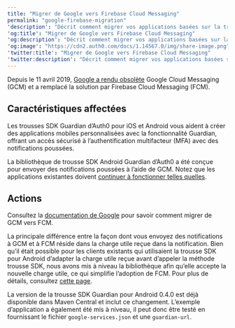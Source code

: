 ```yaml
---
title: "Migrer de Google vers Firebase Cloud Messaging"
permalink: "google-firebase-migration"
'description': "Décrit comment migrer vos applications basées sur la trousse SDK Guardian pour Android vers Firebase Cloud Messaging"
'og:title': "Migrer de Google vers Firebase Cloud Messaging"
'og:description': "Décrit comment migrer vos applications basées sur la trousse SDK Guardian pour Android vers Firebase Cloud Messaging"
'og:image': "https://cdn2.auth0.com/docs/1.14567.0/img/share-image.png"
'twitter:title': "Migrer de Google vers Firebase Cloud Messaging"
'twitter:description': "Décrit comment migrer vos applications basées sur la trousse SDK Guardian pour Android vers Firebase Cloud Messaging"
---
```


Depuis le 11 avril 2019, [Google a rendu obsolète](https://firebase.googleblog.com/2018/04/time-to-upgrade-from-gcm-to-fcm.html) Google Cloud Messaging (GCM) et a remplacé la solution par Firebase Cloud Messaging (FCM).

## Caractéristiques affectées

Les trousses SDK Guardian d’Auth0 pour iOS et Android vous aident à créer des applications mobiles personnalisées avec la fonctionnalité Guardian, offrant un accès sécurisé à l’authentification multifacteur (<Tooltip href="/docs/fr-ca/glossary?term=multifactor-authentication" tip="Authentification multifacteur (MFA)
Processus d’authentification de l’utilisateur qui utilise un facteur en plus du nom d’utilisateur et du mot de passe, tel qu’un code par SMS." cta="Voir le glossaire">MFA</Tooltip>) avec des notifications poussées.

La bibliothèque de trousse SDK Android Guardian d’Auth0 a été conçue pour envoyer des notifications poussées à l’aide de GCM. Notez que les applications existantes doivent [continuer à fonctionner telles quelles](https://aws.amazon.com/blogs/messaging-and-targeting/the-end-of-google-cloud-messaging-and-what-it-means-for-your-apps/).

## Actions

Consultez la [documentation de Google](https://developers.google.com/cloud-messaging/android/android-migrate-fcm) pour savoir comment migrer de GCM vers FCM.

La principale différence entre la façon dont vous envoyez des notifications à GCM et à FCM réside dans la charge utile reçue dans la notification. Bien qu’il était possible pour les clients existants qui utilisaient la trousse SDK pour Android d’adapter la charge utile reçue avant d’appeler la méthode trousse SDK, nous avons mis à niveau la bibliothèque afin qu’elle accepte la nouvelle charge utile, ce qui simplifie l’adoption de FCM. Pour plus de détails, consultez [cette page](https://github.com/auth0/Guardian.Android/pull/84).

La version de la trousse SDK Guardian pour Android 0.4.0 est déjà disponible dans Maven Central et inclut ce changement. L’exemple d’application a également été mis à niveau, il peut donc être testé en fournissant le fichier `google-services.json` et une `guardian-url`.